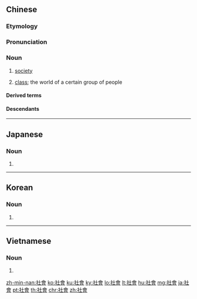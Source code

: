 {{also|社会}}
==Chinese==
{{zh-forms|s=社会|[[soil]] [[god]]; [[ceremony]] for [[offering]] to the soil god}}
{{wikipedia|lang=zh}}

===Etymology===
{{wasei kango|社%会|しゃ%かい|society||public gathering for offering to the earth god}}

===Pronunciation===
{{zh-pron
|m=shèhuì
|ma=y
|c=se5 wui6-2
|h=pfs=sa-fi
|md=siâ-huôi
|mn=qz:siǎ-hōe/tw,xm,zz:siā-hōe
|w=3zo hhue
|mc=1,1
|cat=n
}}

===Noun===
{{zh-noun}}

# [[society]]
#: {{zh-x|理想 社會|ideal '''society'''}}
#: {{zh-x|社會 秩序|social order}}
#: {{zh-x|社會 名人|public figure}}
#: {{zh-x|回饋 社會|to give back to '''society'''}}
#: {{zh-x|社會 經濟 發展|'''socio'''-economic development}}
# [[class]]; the world of a certain group of people

====Derived terms====
{{zh-der|封建社會|黑社會|社會保險|社會保障|社會存在|社會黨|社會地位|社會福利工作|社會工作者|社會關係|社會規範|社會化|社會環境|社會活動|社會教育|社會階層|社會階級|社會科學|社會流動|社會媒體|社會凝聚力|社會青年|社會群體|社會團體|社會效益|社會形態|社會學|社會研究|社會意識|社會語言學|社會正義|社會制度|社會主義|社團|上層社會}}

====Descendants====
{{CJKV|社會|s=社会|しゃかい|사회|xã hội}}
{{zh-cat|Sociology}}

----

==Japanese==
{{ja-kanjitab|しゃ|かい|yomi=o}}

===Noun===
{{ja-noun|しゃかい|shin=社会}}

# {{kyujitai of|社会||[[society]]}}

----

==Korean==
{{ko-hanjatab}}

===Noun===
{{ko-noun|hj|hangeul=사회}}

# {{hanja form of|사회|[[society]]}}

----

==Vietnamese==
{{vi-hantutab}}

===Noun===
{{vi-hantu}}

# {{han tu form of|xã hội|[[society]]}}

[[zh-min-nan:社會]]
[[ko:社會]]
[[ku:社會]]
[[ky:社會]]
[[lo:社會]]
[[lt:社會]]
[[hu:社會]]
[[mg:社會]]
[[ja:社會]]
[[pt:社會]]
[[th:社會]]
[[chr:社會]]
[[zh:社會]]